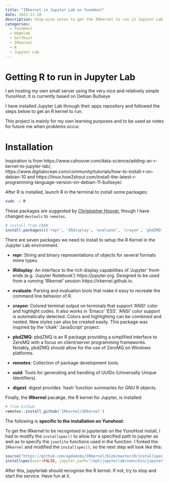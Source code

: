 ```yaml
---
title: "IRkernel in Jupyter Lab on YunoHost"
date: 2023-11-28
description: Step-wise notes to get the IRkernel to run in Jupyter Lab on YunoHost. 
categories:
  - YunoHost
  - Homelab
  - Selfhost
  - IRkernel
  - R
  - Jupyter Lab
---
```


# Getting R to run in Jupyter Lab

I am hosting my own small server using the very nice and relatively simple YunoHost. It is currently based on Debian Bullseye

I have installed Jupyter Lab through their apps repository and followed the steps below to get an R kernel to run.

This project is mainly for my own learning purposes and to be used as notes for future me when problems occur.

# Installation

Inspiration is from https://www.cahoover.com/data-science/adding-an-r-kernel-to-jupyter-lab/, https://www.digitalocean.com/community/tutorials/how-to-install-r-on-debian-10 and https://linux.how2shout.com/install-the-latest-r-programming-language-version-on-debian-11-bullseye/.

After R is installed, launch R in the terminal to install some packages:

``` bash
sudo -i R
```

These packages are suggested by [Christopher Hoover](https://www.cahoover.com/data-science/adding-an-r-kernel-to-jupyter-lab/), though I have changed `devtools` to `remotes`.

``` r
# install from CRAN
install.packages(c('repr', 'IRdisplay', 'evaluate', 'crayon', 'pbdZMQ', 'remotes', 'uuid', 'digest')) 
```

There are seven packages we need to install to setup the R Kernel in the Jupyter Lab environment.

-   **repr**: String and binary representations of objects for several formats mime types.

-   **IRdisplay**: An interface to the rich display capabilities of 'Jupyter' front-ends (e.g. 'Jupyter Notebook') https://jupyter.org. Designed to be used from a running 'IRkernel' session https://irkernel.github.io.

-   **evaluate**: Parsing and evaluation tools that make it easy to recreate the command line behavior of R.

-   **crayon**: Colored terminal output on terminals that support 'ANSI' color and highlight codes. It also works in 'Emacs' 'ESS'. 'ANSI' color support is automatically detected. Colors and highlighting can be combined and nested. New styles can also be created easily. This package was inspired by the 'chalk' 'JavaScript' project.

-   **pbdZMQ**: pbdZMQ is an R package providing a simplified interface to ZeroMQ with a focus on client/server programming frameworks. Notably, pbdZMQ should allow for the use of ZeroMQ on Windows platforms.

-   **remotes**: Collection of package development tools.

-   **uuid**: Tools for generating and handling of UUIDs (Universally Unique Identifiers).

-   **digest**: digest provides \`hash' function summaries for GNU R objects.

Finally, the **IRkernel** pacakge, the R kernel for Jupyter, is installed:

``` r
# from Github 
remotes::install_github('IRkernel/IRkernel')
```

The following is **specific to the installation on Yunohost**:

To get the IRkernel to be recognised in jupyterlab on the YunoHost install, I had to modify the `installspec()` to allow for a specified path to jupyter as well as to specify the `jsonlite` functions used in the function. I forked the `IRkernel` and modified the `installspec()`, so the next step will look like this:

``` r
source("https://github.com/agdamsbo/IRkernel/blob/master/R/installspec.r")
installspec(user=FALSE, jupyter_path="/opt/jupyterlab/venv/bin/jupyter") # This will give access to all users
```

After this, jupyterlab should recognise the R kernel. If not, try to stop and start the service. Have fun at it.
